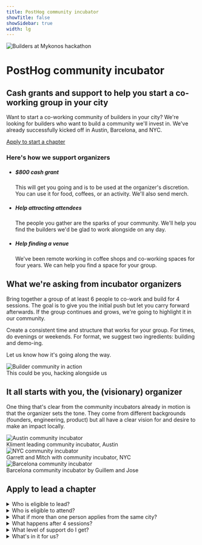 ```yaml
---
title: PostHog community incubator
showTitle: false
showSidebar: true
width: lg
---
```



<div className="md:-mt-12 flex flex-col lg:flex-row-reverse gap-8 md:items-center">

<div className="flex-1 lg:flex-[0_0_400px] xl:flex-[0_0_600px]">
  <img
    src="https://res.cloudinary.com/dmukukwp6/image/upload/f_webp,h_680,w_1209,c_fill,g_auto,q_auto/mykonoshackathon_979cf7bec6?_a=AXAH4nI0"
    alt="Builders at Mykonos hackathon"
    className="w-full shadow-xl rounded"
  />
</div>

<div className="mx-auto lg:my-6">
  <h1 className="text-4xl lg:!text-5xl !mb-1">PostHog community incubator</h1>
  <h2 className="!text-xl font-semibold mb-6 opacity-70">Cash grants and support to help you start a <span className="whitespace-nowrap">co-working</span> group in your city</h2>


  <p className="text-lg lg:text-xl mt-4 mb-4">
    Want to start a co-working community of builders in your city? We're looking for builders who want to build a community we'll invest in. We've already successfully kicked off in <Link to="https://github.com/PostHog/meta/issues/327#issuecomment-3067453536">Austin</Link>, <Link to="https://github.com/PostHog/meta/issues/331#issuecomment-3119258647">Barcelona</Link>, and <Link to="https://github.com/PostHog/meta/issues/336#issuecomment-3097106340">NYC</Link>.
  </p>

  <a href="#apply" className="inline-block mb-10">
    <CallToAction to="#apply" type="primary">Apply to start a chapter</CallToAction>
  </a>
  
</div>

</div>

<div className="my-12 md:my-24">
  <h3 className="text-2xl lg:text-4xl m-0 md:text-center mb-6">Here's how we support organizers</h3>
  <div className="flex justify-center">
    <ul className="m-0 p-0 list-none inline-grid sm:grid-cols-2 lg:grid-cols-3 gap-[10px] justify-evenly relative md:text-center sm:text-left">
      <li className="bg-accent dark:bg-accent-dark relative md:max-w-md py-4 md:py-8 pl-4 pr-2 md:px-12 lg:px-8 rounded-2xl shadow-sm transition-colors duration-300">
        <h5 className="text-xl font-extrabold !m-0 pb-1 pr-4 text-black dark:text-white">$800 cash grant</h5>
        <p className="m-0 text-[15px] text-gray-800 dark:text-gray-300">
          This will get you going and is to be used at the organizer's discretion. You can use it for food, coffees, or an activity. We'll also send merch. 
        </p>
      </li>
      <li className="bg-accent dark:bg-accent-dark relative md:max-w-md py-4 md:py-8 pl-4 pr-2 md:px-12 lg:px-8 rounded-2xl shadow-sm transition-colors duration-300">
        <h5 className="text-xl font-extrabold !m-0 pb-1 pr-4 text-black dark:text-white">Help attracting attendees</h5>
        <p className="m-0 text-[15px] text-gray-800 dark:text-gray-300">
          The people you gather are the sparks of your community. We'll help you find the builders we'd be glad to work alongside on any day. 
        </p>
      </li>
      <li className="bg-accent dark:bg-accent-dark relative md:max-w-md py-4 md:py-8 pl-4 pr-2 md:px-12 lg:px-8 rounded-2xl shadow-sm transition-colors duration-300">
        <h5 className="text-xl font-extrabold !m-0 pb-1 pr-4 text-black dark:text-white">Help finding a venue</h5>
        <p className="m-0 text-[15px] text-gray-800 dark:text-gray-300">
          We've been remote working in coffee shops and co-working spaces for four years. We can help you find a space for your group.
        </p>
      </li>
    </ul>
  </div>
</div>

<div className="grid md:grid-cols-2 gap-8 items-start mt-6">
  <div>
    <h2 className="text-3xl lg:text-4xl mb-6">What we're asking from incubator organizers</h2>
    <p>
      Bring together a group of at least 6 people to co-work and build for 4 sessions. The goal is to give you the initial push but let you carry forward afterwards. If the group continues and grows, we're going to highlight it in our community. 
    </p>
    <p>
      Create a consistent time and structure that works for your group. For times, do evenings or weekends. For format, we suggest two ingredients: building and demo-ing.
    </p>
    <p>
      Let us know how it's going along the way.
    </p>
  </div>
  <div className="relative">
    <div className="border-8 border-white shadow-xl rounded relative rotate-1">
      <img
        src="https://res.cloudinary.com/dmukukwp6/image/upload/cambridge_9a4e27f42e"
        alt="Builder community in action"
        className="w-full"
      />
      <div className="absolute bottom-0 left-0 w-full text-white bg-gradient-to-b from-black/0 to-black/50 p-2 pt-8 text-sm">
        This could be you, hacking alongside us
      </div>
    </div>
  </div>
</div>

<div className="mt-6">
  <div className="text-center max-w-4xl mx-auto mb-12">
    <h2 className="text-3xl lg:text-4xl mb-6">It all starts with you, the (visionary) organizer</h2>
    <div className="space-y-4 text-lg">
      <p>
        One thing that's clear from the community incubators already in motion is that the organizer sets the tone. They come from different backgrounds (founders, engineering, product) but all have a clear vision for and desire to make an impact locally.
      </p>
    </div>
  </div>
</div>

<div className="grid grid-cols-1 md:grid-cols-3 gap-6 max-w-6xl mx-auto">
  <div className="relative">
    <div className="border-8 border-white shadow-xl rounded relative rotate-1">
      <img
        src="https://res.cloudinary.com/dmukukwp6/image/upload/Austin_community_incubator_photo_1049a2853e.png"
        alt="Austin community incubator"
        className="w-full"
      />
       <div className="absolute bottom-0 left-0 w-full text-white bg-gradient-to-b from-black/0 to-black/50 p-2 pt-8 text-sm">
        <Link to="https://www.linkedin.com/in/kliment-minchev-a1847160/">Kliment</Link> leading community incubator, Austin
      </div>
    </div>
  </div>

  <div className="relative">
    <div className="border-8 border-white shadow-xl rounded relative -rotate-1">
      <img
        src="https://res.cloudinary.com/dmukukwp6/image/upload/NYC_community_incubator_photo_57f844e7c4.jpeg"
        alt="NYC community incubator"
        className="w-full"
      />
       <div className="absolute bottom-0 left-0 w-full text-white bg-gradient-to-b from-black/0 to-black/50 p-2 pt-8 text-sm">
        <Link to="https://www.linkedin.com/in/garrettawolfe/">Garrett</Link> and <Link to="https://linkedin.com/in/mitchbregs/">Mitch</Link> with community incubator, NYC
      </div>
    </div>
  </div>

  <div className="relative">
    <div className="border-8 border-white shadow-xl rounded relative rotate-1">
      <img
        src="https://res.cloudinary.com/dmukukwp6/image/upload/Barcelona_community_incubator_photo_bc90b36bbe.png"
        alt="Barcelona community incubator"
        className="w-full"
      />
       <div className="absolute bottom-0 left-0 w-full text-white bg-gradient-to-b from-black/0 to-black/50 p-2 pt-8 text-sm">
        Barcelona community incubator by <Link to="https://www.linkedin.com/in/guillem-tarraga/">Guillem</Link> and <Link to="https://www.linkedin.com/in/jesauraoller/">Jose</Link>
      </div>
    </div>
  </div>
</div>

<section id="apply" className="pt-6 md:pt-12">
<div className="max-w-screen-md mx-auto">
<h2 className="text-3xl lg:text-4xl text-center mb-8">Apply to lead a chapter</h2>

<CommunityIncubatorForm />

</div>
</section>

<section className="my-12 md:my-24 px-5">
<div className="max-w-screen-md mx-auto space-y-1">
<details>
<summary>Who is eligible to lead?</summary>
<p>You are someone who really wants to get together with other builders. You are plugged into your local ecosystem and operate with a bias for action.</p>
</details>

<details>
<summary>Who is eligible to attend?</summary>
<p>Individuals or small teams who are already or want to build products.</p>
</details>

<details>
<summary>What if more than one person applies from the same city?</summary>
<p>If it's a major city (population of 1 million or more), that's not a problem. If it's a smaller city, we'll connect you with other applicants from the same city.</p>
</details>

<details>
<summary>What happens after 4 sessions?</summary>
<p>You've now bootstrapped a community, keep it going. If you didn't get the traction required to keep it going, let's learn about what happened and iterate for the next one.</p>
</details>

<details>
<summary>What level of support do I get?</summary>
<p>We're looking for organizers who can drive this builder community with limited support from us. Venue? Participants? Promotion? This is up to you. Still, we'll be here to help along the way. We also have existing community organizers who can serve as inspiration.</p>
</details>

<details>
<summary>What's in it for us?</summary>
<p>We are excited about helping to bootstrap communities of builders around the world. That's what we're in it for. No one needs to use PostHog as part of this initiative.</p>
</details>
    
</div>
</section>